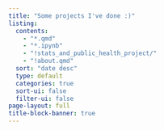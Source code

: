 ```yaml
---
title: "Some projects I've done :)"
listing:
  contents: 
    - "*.qmd"
    - "*.ipynb"
    - "!stats_and_public_health_project/"
    - "!about.qmd"
  sort: "date desc"
  type: default
  categories: true
  sort-ui: false
  filter-ui: false
page-layout: full
title-block-banner: true
---
```

